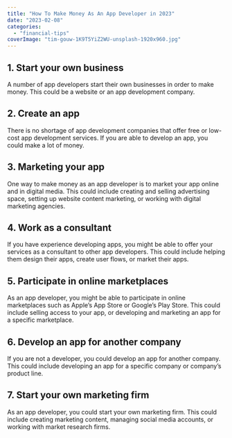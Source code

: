 ```yaml
---
title: "How To Make Money As An App Developer in 2023"
date: "2023-02-08"
categories: 
  - "financial-tips"
coverImage: "tim-gouw-1K9T5YiZ2WU-unsplash-1920x960.jpg"
---
```


## 1\. Start your own business
A number of app developers start their own businesses in order to make money. This could be a website or an app development company.

## 2\. Create an app
There is no shortage of app development companies that offer free or low-cost app development services. If you are able to develop an app, you could make a lot of money.

## 3\. Marketing your app
One way to make money as an app developer is to market your app online and in digital media. This could include creating and selling advertising space, setting up website content marketing, or working with digital marketing agencies.

## 4\. Work as a consultant
If you have experience developing apps, you might be able to offer your services as a consultant to other app developers. This could include helping them design their apps, create user flows, or market their apps.

## 5\. Participate in online marketplaces
As an app developer, you might be able to participate in online marketplaces such as Apple’s App Store or Google’s Play Store. This could include selling access to your app, or developing and marketing an app for a specific marketplace.

## 6\. Develop an app for another company
If you are not a developer, you could develop an app for another company. This could include developing an app for a specific company or company’s product line.

## 7\. Start your own marketing firm
As an app developer, you could start your own marketing firm. This could include creating marketing content, managing social media accounts, or working with market research firms.
